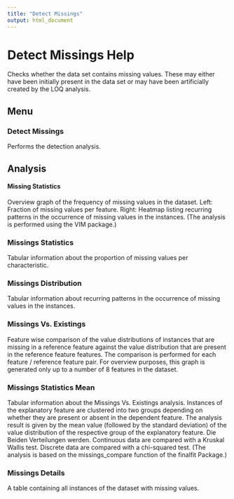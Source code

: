 ```yaml
---
title: "Detect Missings"
output: html_document
---
```


# Detect Missings Help
Checks whether the data set contains missing values. These may either have been initially present in the data set or may have been artificially created by the LOQ analysis.

## Menu

### Detect Missings
Performs the detection analysis.

## Analysis

#### Missing Statistics
Overview graph of the frequency of missing values in the dataset. Left: Fraction of missing values per feature. Right: Heatmap listing recurring patterns in the occurrence of missing values in the instances. (The analysis is performed using the VIM package.)

### Missings Statistics
Tabular information about the proportion of missing values per characteristic.

### Missings Distribution
Tabular information about recurring patterns in the occurrence of missing values in the instances.

### Missings Vs. Existings
Feature wise comparison of the value distributions of instances that are missing in a reference feature against the value distribution that are present in the reference feature features. The comparison is performed for each feature / reference feature pair. For overview purposes, this graph is generated only up to a number of 8 features in the dataset.

### Missings Statistics Mean
Tabular information about the Missings Vs. Existings analysis. 
Instances of the explanatory feature are clustered into two groups depending on whether they are present or absent in the dependent feature. The analysis result is given by the mean value (followed by the standard deviation) of the value distribution of the respective group of the explanatory feature. Die Beiden Verteilungen werden. Continuous data are compared with a Kruskal Wallis test. Discrete data are compared with a chi-squared test. (The analysis is based on the missings_compare function of the finalfit Package.)

### Missings Details
A table containing all instances of the dataset with missing values.
